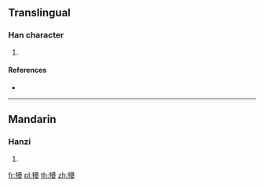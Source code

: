 ==Translingual==

===Han character===
{{Han char|rn=93|rad=牛|as=20|sn=24|four=28547|canj=HQTCE}}

# {{defn|Han|sort=牛20}}

====References====
* {{Han ref|kx=0705.220|dkj=20227|dj=1118.070|hdz=31823.050|uh=72AA|ud=29354|bh=F8F7|bd=63735}}

----

==Mandarin==

===Hanzi===
{{cmn-hanzi|pin=[[chái]] ([[chai2]]), [[kuí]] ([[kui2]])|wg=ch'ai<sup>2</sup>, k'uei<sup>2</sup>}}

# {{defn|lang=cmn|sort=牛20}}

[[fr:犪]]
[[pl:犪]]
[[th:犪]]
[[zh:犪]]